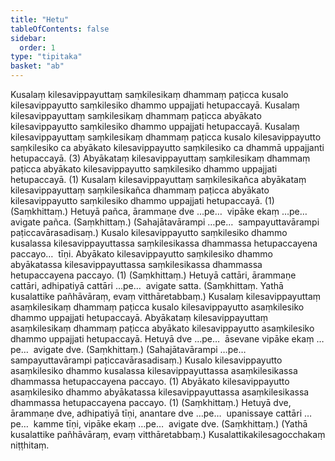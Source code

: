 ```yaml
---
title: "Hetu"
tableOfContents: false
sidebar:
  order: 1
type: "tipitaka"
basket: "ab"
---
```



<DynamicBreadcrumb />

<Division number="30">

<Paragraph number="1509">
Kusalaṃ kilesavippayuttaṃ saṃkilesikaṃ dhammaṃ paṭicca kusalo kilesavippayutto saṃkilesiko dhammo uppajjati hetupaccayā. Kusalaṃ kilesavippayuttaṃ saṃkilesikaṃ dhammaṃ paṭicca abyākato kilesavippayutto saṃkilesiko dhammo uppajjati hetupaccayā. Kusalaṃ kilesavippayuttaṃ saṃkilesikaṃ dhammaṃ paṭicca kusalo kilesavippayutto saṃkilesiko ca abyākato kilesavippayutto saṃkilesiko ca dhammā uppajjanti hetupaccayā. (3)
</Paragraph>

<Paragraph number="1510">
Abyākataṃ kilesavippayuttaṃ saṃkilesikaṃ dhammaṃ paṭicca abyākato kilesavippayutto saṃkilesiko dhammo uppajjati hetupaccayā. (1)
</Paragraph>

<Paragraph number="1511">
Kusalaṃ kilesavippayuttaṃ saṃkilesikañca abyākataṃ kilesavippayuttaṃ saṃkilesikañca dhammaṃ paṭicca abyākato kilesavippayutto saṃkilesiko dhammo uppajjati hetupaccayā. (1) (Saṃkhittaṃ.)
</Paragraph>

</Division>
<Division number="31">

<Paragraph number="1512">
Hetuyā pañca, ārammaṇe dve …pe…  vipāke ekaṃ …pe…  avigate pañca. (Saṃkhittaṃ.)
</Paragraph>

<Paragraph number="1513">
(Sahajātavārampi …pe…  sampayuttavārampi paṭiccavārasadisaṃ.)
</Paragraph>

</Division>
<Division number="32">

<Paragraph number="1514">
Kusalo kilesavippayutto saṃkilesiko dhammo kusalassa kilesavippayuttassa saṃkilesikassa dhammassa hetupaccayena paccayo…  tīṇi.
</Paragraph>

<Paragraph number="1515">
Abyākato kilesavippayutto saṃkilesiko dhammo abyākatassa kilesavippayuttassa saṃkilesikassa dhammassa hetupaccayena paccayo. (1) (Saṃkhittaṃ.)
</Paragraph>

</Division>
<Division number="33">

<Paragraph number="1516">
Hetuyā cattāri, ārammaṇe cattāri, adhipatiyā cattāri …pe…  avigate satta. (Saṃkhittaṃ. Yathā kusalattike pañhāvāraṃ, evaṃ vitthāretabbaṃ.)
</Paragraph>

</Division>
<Division number="34">

<Paragraph number="1517">
Kusalaṃ kilesavippayuttaṃ asaṃkilesikaṃ dhammaṃ paṭicca kusalo kilesavippayutto asaṃkilesiko dhammo uppajjati hetupaccayā.
</Paragraph>

<Paragraph number="1518">
Abyākataṃ kilesavippayuttaṃ asaṃkilesikaṃ dhammaṃ paṭicca abyākato kilesavippayutto asaṃkilesiko dhammo uppajjati hetupaccayā.
</Paragraph>

<Paragraph number="1519">
Hetuyā dve …pe…  āsevane vipāke ekaṃ …pe…  avigate dve. (Saṃkhittaṃ.)
</Paragraph>

<Paragraph number="1520">
(Sahajātavārampi …pe…  sampayuttavārampi paṭiccavārasadisaṃ.)
</Paragraph>

</Division>
<Division number="35">

<Paragraph number="1521">
Kusalo kilesavippayutto asaṃkilesiko dhammo kusalassa kilesavippayuttassa asaṃkilesikassa dhammassa hetupaccayena paccayo. (1)
</Paragraph>

<Paragraph number="1522">
Abyākato kilesavippayutto asaṃkilesiko dhammo abyākatassa kilesavippayuttassa asaṃkilesikassa dhammassa hetupaccayena paccayo. (1) (Saṃkhittaṃ.)
</Paragraph>

</Division>
<Division number="36">

<Paragraph number="1523">
Hetuyā dve, ārammaṇe dve, adhipatiyā tīṇi, anantare dve …pe…  upanissaye cattāri …pe…  kamme tīṇi, vipāke ekaṃ …pe…  avigate dve. (Saṃkhittaṃ.)
</Paragraph>

<Paragraph number="1524">
(Yathā kusalattike pañhāvāraṃ, evaṃ vitthāretabbaṃ.)

</Paragraph>
</Division>

<Paragraph number="1525" type="center">
Kusalattikakilesagocchakaṃ niṭṭhitaṃ.
</Paragraph>